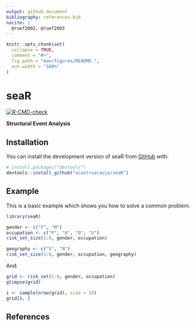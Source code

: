 ```yaml
---
output: github_document
bibliography: references.bib
nocite: |
  @ruef2002, @ruef2003
---
```


<!-- README.md is generated from README.Rmd. Please edit that file -->

```r
knitr::opts_chunk$set(
  collapse = TRUE,
  comment = "#>",
  fig.path = "man/figures/README-",
  out.width = "100%"
)
```

# seaR

<!-- badges: start -->

[![R-CMD-check](https://github.com/acastroaraujo/seaR/actions/workflows/R-CMD-check.yaml/badge.svg)](https://github.com/acastroaraujo/seaR/actions/workflows/R-CMD-check.yaml)

<!-- badges: end -->

**Structural Event Analysis**

## Installation

You can install the development version of seaR from [GitHub](https://github.com/) with:

``` r
# install.packages("devtools")
devtools::install_github("acastroaraujo/seaR")
```

## Example

This is a basic example which shows you how to solve a common problem:

```r
library(seaR)

gender <- c("F", "M")
occupation <- c("P", "A", "O", "U")
risk_set_size(1:8, gender, occupation)

geography <- c("S", "N")
risk_set_size(1:8, gender, occupation, geography)
```

And:

```r
grid <- risk_set(1:8, gender, occupation)
glimpse(grid)

i <- sample(nrow(grid), size = 10)
grid[i, ]
```

## References
